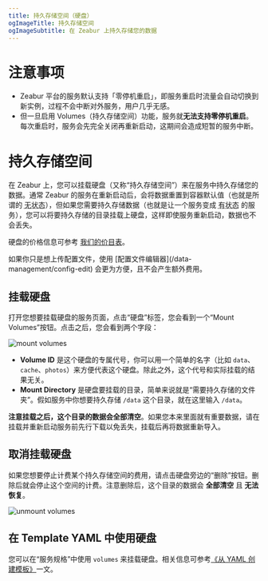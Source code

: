```yaml
---
title: 持久存储空间（硬盘）
ogImageTitle: 持久存储空间
ogImageSubtitle: 在 Zeabur 上持久存储您的数据
---
```



# 注意事项

- Zeabur 平台的服务默认支持「零停机重启」，即服务重启时流量会自动切换到新实例，过程不会中断对外服务，用户几乎无感。
- 但一旦启用 Volumes（持久存储空间）功能，服务就**无法支持零停机重启**。每次重启时，服务会先完全关闭再重新启动，这期间会造成短暂的服务中断。

# 持久存储空间

在 Zeabur 上，您可以挂载硬盘（又称“持久存储空间”）来在服务中持久存储您的数据。通常 Zeabur 的服务在重新启动后，会将数据重置到容器默认值（也就是所谓的 <abbr title="Stateless">无状态</abbr>），但如果您需要持久存储数据（也就是让一个服务变成 <abbr title="Stateful">有状态</abbr> 的服务），您可以将要持久存储的目录挂载上硬盘，这样即使服务重新启动，数据也不会丢失。

硬盘的价格信息可参考 [我们的价目表](/billing/pricing)。

<Callout type="info">
    如果你只是想上传配置文件，使用 [配置文件编辑器](/data-management/config-edit) 会更为方便，且不会产生额外费用。
</Callout>

## 挂载硬盘

打开您想要挂载硬盘的服务页面，点击“硬盘”标签，您会看到一个“Mount Volumes”按钮。点击之后，您会看到两个字段：

![mount volumes](/data-management/volumes/mount-volumes.webp)

- **Volume ID** 是这个硬盘的专属代号，你可以用一个简单的名字（比如 `data`、`cache`、`photos`）来方便代表这个硬盘。除此之外，这个代号和实际挂载的结果无关。
- **Mount Directory** 是硬盘要挂载的目录，简单来说就是“需要持久存储的文件夹”。假如服务中你想要持久存储 `/data` 这个目录，就在这里输入 `/data`。

**注意挂载之后，这个目录的数据会全部清空**。如果您本来里面就有重要数据，请在挂载并重新启动服务前先行下载以免丢失，挂载后再将数据重新导入。

## 取消挂载硬盘

如果您想要停止计费某个持久存储空间的费用，请点击硬盘旁边的“删除”按钮。删除后就会停止这个空间的计费。注意删除后，这个目录的数据会 **全部清空** 且 **无法恢复**。

![unmount volumes](/data-management/volumes/unmount-volumes.webp)

## 在 Template YAML 中使用硬盘

您可以在“服务规格”中使用 `volumes` 来挂载硬盘。相关信息可参考[《从 YAML 创建模板》](/template/template-in-code)一文。
